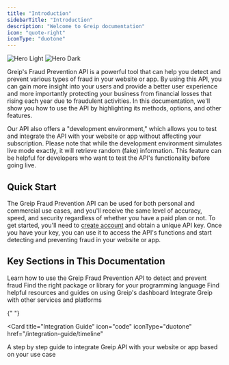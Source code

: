 ```yaml
---
title: "Introduction"
sidebarTitle: "Introduction"
description: "Welcome to Greip documentation"
icon: "quote-right"
iconType: "duotone"
---
```


<img
  className="block dark:hidden"
  src="/images/hero-light.svg"
  alt="Hero Light"
/>
<img
  className="hidden dark:block"
  src="/images/hero-dark.svg"
  alt="Hero Dark"
/>

Greip's Fraud Prevention API is a powerful tool that can help you detect and prevent various types of fraud in your website or app. By using this API, you can gain more insight into your users and provide a better user experience and more importantly protecting your business from financial losses that rising each year due to fraudulent activities. In this documentation, we'll show you how to use the API by highlighting its methods, options, and other features.

Our API also offers a "development environment," which allows you to test and integrate the API with your website or app without affecting your subscription. Please note that while the development environment simulates live mode exactly, it will retrieve random (fake) information. This feature can be helpful for developers who want to test the API's functionality before going live.

## Quick Start

The Greip Fraud Prevention API can be used for both personal and commercial use cases, and you'll receive the same level of accuracy, speed, and security regardless of whether you have a paid plan or not. To get started, you'll need to [create account](https://dashboard.greip.io/register) and obtain a unique API key. Once you have your key, you can use it to access the API's functions and start detecting and preventing fraud in your website or app.

## Key Sections in This Documentation

<CardGroup cols={2}>
  <Card
    title="API Reference"
    icon="code"
    iconType="duotone"
    href="/api-reference/endpoint/data-lookup/geoip"
  >
    Learn how to use the Greip Fraud Prevention API to detect and prevent fraud
  </Card>
  <Card
    title="Packages & Libraries"
    icon="square-code"
    iconType="duotone"
    href="/packages-and-libraries/list-of-packages-and-libraries"
  >
    Find the right package or library for your programming language
  </Card>
  <Card
    title="Knowledge Base"
    icon="book"
    iconType="duotone"
    href="/knowledge-base/getting-started/introduction"
  >
    Find helpful resources and guides on using Greip's dashboard
  </Card>
  <Card
    title="Integrations"
    icon="plug"
    iconType="duotone"
    href="https://greip.io/integrations/all"
  >
    Integrate Greip with other services and platforms
  </Card>
</CardGroup>

{" "}

<Card
  title="Integration Guide"
  icon="code"
  iconType="duotone"
  href="/integration-guide/timeline"
>
  A step by step guide to integrate Greip API with your website or app based on
  your use case
</Card>
